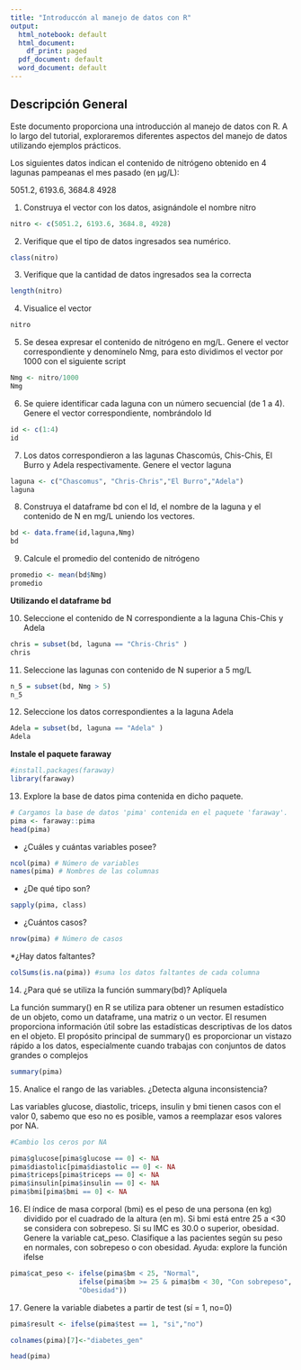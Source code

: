 ---
title: "Introduccón al manejo de datos con R"
output:
  html_notebook: default
  html_document:
    df_print: paged
  pdf_document: default
  word_document: default
---

## Descripción General

Este documento proporciona una introducción al manejo de datos con R. A lo largo del tutorial, exploraremos diferentes aspectos del manejo de datos utilizando ejemplos prácticos.


Los siguientes datos indican el contenido de nitrógeno obtenido en 4 lagunas pampeanas el mes pasado (en µg/L):

5051.2, 6193.6, 3684.8 4928

1. Construya el vector con los datos, asignándole el nombre nitro
```{r}
nitro <- c(5051.2, 6193.6, 3684.8, 4928)
```

2. Verifique que el tipo de datos ingresados sea numérico.
```{r}
class(nitro) 
```

3. Verifique que la cantidad de datos ingresados sea la correcta
```{r}
length(nitro)
```
4. Visualice el vector
```{r}
nitro
```
5. Se desea expresar el contenido de nitrógeno en mg/L. Genere el vector 
correspondiente y denomínelo Nmg, para esto dividimos el vector por 1000 con 
el siguiente script


```{r}
Nmg <- nitro/1000
Nmg
```
6. Se quiere identificar cada laguna con un número secuencial (de 1 a 4). 
Genere el vector correspondiente, nombrándolo Id
```{r}
id <- c(1:4)
id
```
7. Los datos correspondieron a las lagunas Chascomús, Chis-Chis, El Burro y 
Adela respectivamente. Genere el vector laguna
```{r}
laguna <- c("Chascomus", "Chris-Chris","El Burro","Adela")
laguna
```
8. Construya el dataframe bd con el Id, el nombre de la laguna y el contenido 
de N en mg/L uniendo los vectores.
```{r}
bd <- data.frame(id,laguna,Nmg)
bd
```
9. Calcule el promedio del contenido de nitrógeno
```{r}
promedio <- mean(bd$Nmg)
promedio
```
**Utilizando el dataframe bd**

10. Seleccione el contenido de N correspondiente a la laguna Chis-Chis y 
Adela
```{r}
chris = subset(bd, laguna == "Chris-Chris" )
chris
```


11. Seleccione las lagunas con contenido de N superior a 5 mg/L
```{r}
n_5 = subset(bd, Nmg > 5) 
n_5
```


12. Seleccione los datos correspondientes a la laguna Adela
```{r}
Adela = subset(bd, laguna == "Adela" )
Adela
```
**Instale el paquete faraway**
```{r}
#install.packages(faraway)
library(faraway)
```

13. Explore la base de datos pima contenida en dicho paquete.

```{r}
# Cargamos la base de datos 'pima' contenida en el paquete 'faraway'.
pima <- faraway::pima
head(pima) 
```


* ¿Cuáles y cuántas variables posee? 
```{r}
ncol(pima) # Número de variables
names(pima) # Nombres de las columnas
```

* ¿De qué tipo son?
```{r}
sapply(pima, class) 
```
* ¿Cuántos casos?
```{r}
nrow(pima) # Número de casos
```
*¿Hay datos faltantes?
```{r}
colSums(is.na(pima)) #suma los datos faltantes de cada columna 
```
14. ¿Para qué se utiliza la función summary(bd)? Aplíquela

La función summary() en R se utiliza para obtener un resumen estadístico de un objeto, como un dataframe, una matriz o un vector. El resumen proporciona información útil sobre las estadísticas descriptivas de los datos en el objeto. El propósito principal de summary() es proporcionar un vistazo rápido a los datos, especialmente cuando trabajas con conjuntos de datos grandes o complejos

```{r}
summary(pima)
```

15. Analice el rango de las variables. ¿Detecta alguna inconsistencia?

Las variables glucose, diastolic, triceps, insulin y bmi tienen casos con el valor 0, sabemo
que eso no es posible, vamos a reemplazar esos valores por NA.

```{r}
#Cambio los ceros por NA

pima$glucose[pima$glucose == 0] <- NA
pima$diastolic[pima$diastolic == 0] <- NA 
pima$triceps[pima$triceps == 0] <- NA 
pima$insulin[pima$insulin == 0] <- NA 
pima$bmi[pima$bmi == 0] <- NA 
```



16. El índice de masa corporal (bmi) es el peso de una persona (en kg) dividido por el 
cuadrado de la altura (en m). Si bmi está entre 25 a <30 se considera con 
sobrepeso. Si su IMC es 30.0 o superior, obesidad. Genere la variable cat_peso. 
Clasifique a las pacientes según su peso en normales, con sobrepeso o con 
obesidad. Ayuda: explore la función ifelse

```{r}
pima$cat_peso <- ifelse(pima$bm < 25, "Normal",
                 ifelse(pima$bm >= 25 & pima$bm < 30, "Con sobrepeso",
                 "Obesidad"))
```


17. Genere la variable diabetes a partir de test (sí = 1, no=0)

```{r}
pima$result <- ifelse(pima$test == 1, "si","no")

colnames(pima)[7]<-"diabetes_gen" 

head(pima)

```




































































